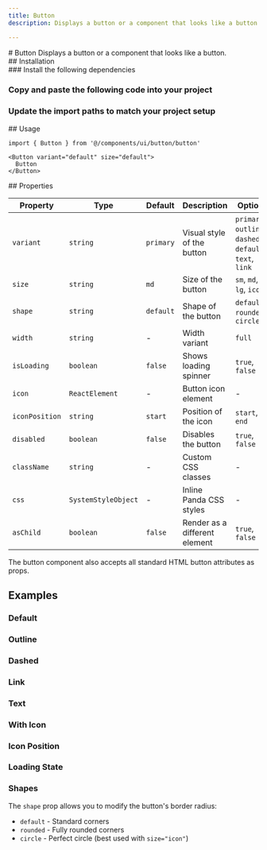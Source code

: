 ```yaml
---
title: Button
description: Displays a button or a component that looks like a button.

---
```

<ContentContainer>

<Section gap="1">
# Button
<Paragraph size={'extraLarge'} color={'tertiary'}>Displays a button or a component that looks like a button.</Paragraph>
<ComponentPreview name="button" withRecipe />
</Section>

<Section>
## Installation

<Steps>
<Section>
### Install the following dependencies

<InstallTabs pkg="@radix-ui/react-slot" />

### Copy and paste the following code into your project

<ComponentSource name= "button"/>

### Update the import paths to match your project setup

</Section>
</Steps>

</Section>

<Section>
## Usage

```tsx
import { Button } from '@/components/ui/button/button'
```

```tsx
<Button variant="default" size="default">
  Button
</Button>
```
</Section>

<Section>
## Properties

| Property | Type | Default | Description | Options |
|----------|------|---------|-------------|----------|
| `variant` | `string` | `primary` | Visual style of the button | `primary`, `outlined`, `dashed`, `default`, `text`, `link` |
| `size` | `string` | `md` | Size of the button | `sm`, `md`, `lg`, `icon` |
| `shape` | `string` | `default` | Shape of the button | `default`, `rounded`, `circle` |
| `width` | `string` | - | Width variant | `full` |
| `isLoading` | `boolean` | `false` | Shows loading spinner | `true`, `false` |
| `icon` | `ReactElement` | - | Button icon element | - |
| `iconPosition` | `string` | `start` | Position of the icon | `start`, `end` |
| `disabled` | `boolean` | `false` | Disables the button | `true`, `false` |
| `className` | `string` | - | Custom CSS classes | - |
| `css` | `SystemStyleObject` | - | Inline Panda CSS styles | - |
| `asChild` | `boolean` | `false` | Render as a different element | `true`, `false` |

The button component also accepts all standard HTML button attributes as props.

</Section>

<Section>

## Examples
### Default

<ComponentPreview name="button" file ="primary" />

### Outline

<ComponentPreview name="button" file="outlined" />

### Dashed

<ComponentPreview name="button" file="dashed" />

### Link

<ComponentPreview name="button" file="link" />

### Text

<ComponentPreview name="button" file="text" />

### With Icon

<ComponentPreview name="button" file="with-icon" />

### Icon Position

<ComponentPreview name="button" file="icon-position" />

### Loading State

<ComponentPreview name="button" file="loading" />

### Shapes

<ComponentPreview name="button" file="shapes" />

The `shape` prop allows you to modify the button's border radius:
- `default` - Standard corners
- `rounded` - Fully rounded corners
- `circle` - Perfect circle (best used with `size="icon"`)

</Section>

</ContentContainer>